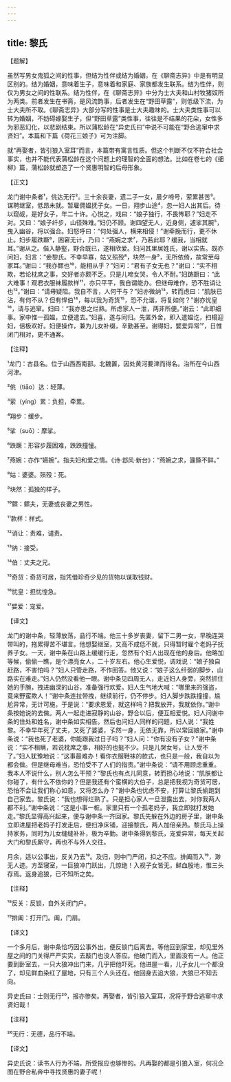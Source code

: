 ```yaml
---
---
---
```

title: 黎氏
---




【题解】


虽然写男女鬼狐之间的性事，但结为性伴或结为婚姻，在《聊斋志异》中是有明显区别的。结为婚姻，意味着生子，意味着和家庭、家族都发生联系。结为性伴，则仅为男女之间的性联系。结为性伴，在《聊斋志异》中分为士大夫和山村牧猪奴所为两类。前者发生在书斋，是风流韵事，后者发生在“野田草露”，则低级下流，为士大夫所不取。《聊斋志异》大部分写的性事是士大夫趣味的。士大夫类性事可以转为婚姻，不妨碍嫁娶生子，但“野田草露”类性事，往往是不结果的花朵，女性多为邪恶幻化，以悲剧结束。所以蒲松龄在“异史氏曰”中说不可能在“野合逃窜中求贤妇”。本篇和下篇《荷花三娘子》可为注脚。

就“再娶者，皆引狼入室耳”而言，本篇带有寓言性质。但这个判断不仅不符合社会事实，也并不能代表蒲松龄在这个问题上的理智的全面的想法。比如在卷七的《细柳》篇，蒲松龄就塑造了一个贤惠明智的后母形象。

【正文】

龙门谢中条者¹，佻达无行²。三十余丧妻，遗二子一女，晨夕啼号，萦累甚苦³。谋聘继室，低昂未就。暂雇佣媪抚子女。一日，翔步山途⁴，忽一妇人出其后。待以窥觇，是好女子，年二十许。心悦之，戏曰：“娘子独行，不畏怖耶？”妇走不对。又曰：“娘子纤步，山径殊难。”妇仍不顾。谢四望无人，近身侧，遽挲其腕⁵，曳入幽谷，将以强合。妇怒呼曰：“何处强人，横来相侵！”谢牵挽而行，更不休止。妇步履跌蹶⁶，困窘无计，乃曰：“燕婉之求⁷，乃若此耶？缓我，当相就耳。”谢从之。偕入静壑，野合既已，遂相欣爱。妇问其里居姓氏，谢以实告。既亦问妇，妇言：“妾黎氏。不幸早寡，姑又殒殁⁸，块然一身⁹，无所依倚，故常至母家耳。”谢曰：“我亦鳏也¹⁰，能相从乎？”妇问：“君有子女无也？”谢曰：“实不相欺，若论枕席之事，交好者亦颇不乏。只是儿啼女哭，令人不耐。”妇踌蹰曰：“此大难事！观君衣服袜履款样¹¹，亦只平平，我自谓能办。但继母难作，恐不胜诮让也¹²。”谢曰：“请毋疑阻。我自不言，人何干与？”妇亦微纳¹³，转而虑曰：“肌肤已沾，有何不从？但有悍伯¹⁴，每以我为奇货¹⁵，恐不允谐，将复如何？”谢亦忧皇¹⁶，请与逃窜。妇曰：“我亦思之烂熟。所虑家人一泄，两非所便。”谢云：“此即细事。家中惟一孤媪，立便遣去。”妇喜，遂与同归。先匿外舍，即入遣媪讫，扫榻迎妇，倍极欢好。妇便操作，兼为儿女补缀，辛勤甚至。谢得妇，嬖爱异常¹⁷，日惟闭门相对，更不通客。





【注释】


¹龙门：古县名。位于山西西南部。北魏置，因处黄河要津而得名。治所在今山西河津。

²佻（tiāo）达：轻薄。

³萦（yíng）累：负担，牵累。

⁴翔步：缓步。

⁵挲（suō）：摩挲。

⁶跌蹶：形容步履困难，跌跌撞憧。

⁷燕婉：亦作“嬿婉”。指夫妇和爱之情。《诗·邶风·新台》：“燕婉之求，籧篨不鲜。”

⁸姑：婆婆。殒殁：死。

⁹块然：孤独的样子。

¹⁰鳏：鳏夫，无妻或丧妻之男性。

¹¹款样：样式。

¹²诮让：责难，谴责。

¹³纳：接受。

¹⁴伯：丈夫之兄。

¹⁵奇货：奇货可居，指凭借珍奇少见的货物以谋取钱财。

¹⁶忧皇：担忧惶急。

¹⁷嬖爱：宠爱。





【译文】


龙门的谢中条，轻薄放荡，品行不端。他三十多岁丧妻，留下二男一女，早晚连哭带叫的，拖累得苦不堪言。他想娶继室，又高不成低不就，只得暂时雇个老妈子抚养子女。一天，谢中条在山路上缓缓行走，忽然有个妇人出现在他的身后。他略加等候，偷偷一瞧，是个漂亮女人，二十岁左右。他心生爱悦，调戏说：“娘子独自赶路，不害怕吗？”妇人只管走路，不作回答。他又说：“娘子这么纤弱的脚步，山路实在难走。”妇人仍然没看他一眼。谢中条见四周无人，走近妇人身旁，突然抓住她的手腕，拽进幽深的山谷，准备强行欢爱。妇人生气地大喊：“哪里来的强盗，竟来野蛮欺人！”谢中条连拉带拽，继续前行，仍不停步。妇人脚步跌跌撞撞，尴尬异常，无计可施，于是说：“要求恩爱，就这样吗？把我放开，我就依你。”谢中条按她说的去做。两人一起走进寂静的山谷，野合以后，便互相爱悦。妇人问谢中条的住处和姓名，谢中条如实相告。然后也问妇人同样的问题，妇人说：“我姓黎。不幸早年死了丈夫，又死了婆婆，孓然一身，无依无靠，所以常回娘家。”谢中条说：“我也死了老婆，你能跟我过日子吗？”妇人问：“你有没有子女？”谢中条说：“实不相瞒，若说枕席之事，相好的也挺不少。只是儿哭女号，让人受不了。”妇人犹豫地说：“这事最难办！看你衣服鞋袜的款式，也只是一般，我自以为都会做。但是继母难当，恐怕受不了人们的指责。”谢中条说：“请不用顾虑重重。我本人不说什么，别人怎么干预？”黎氏也有点儿同意，转而担心地说：“肌肤都让你碰了，有什么不依你的？但是我还有个蛮横的大伯子，总是把我视为奇货可居，恐怕不会让我们称心如意，又将怎么办？”谢中条也忧虑不安，打算让黎氏偷跑到自己家去。黎氏说：“我也想得烂熟了。只是担心家人一旦泄露出去，对你我两人都不利。”谢中条说：“这是小事一桩。家里只有一个孤老妈子，我立即就打发她走。”黎氏显得高兴起来，便与谢中条一齐回家。黎氏先躲在外边的房子里，谢中条立即进屋把老妈子打发走后，便扫净床铺，迎接黎氏，两人加倍亲热。黎氏马上操持家务，同时为儿女缝缝补补，极为辛勤。谢中条得到黎氏，宠爱异常，每天关起大门和黎氏厮守，再也不与外人交往。

月余，适以公事出，反关乃去¹⁸。及归，则中门严闭，扣之不应。排阖而入¹⁹，渺无人迹。方至寝室，一巨狼冲门跃出，几惊绝！入视子女皆无，鲜血殷地，惟三头存焉。返身追狼，已不知所之矣。





【注释】


¹⁸反关：反锁，自外关闭门户。

¹⁹排阖：打开门。阖，门扇。





【译文】


一个多月后，谢中条恰巧因公事外出，便反锁门后离去。等他回到家里，却见里外屋之间的门关得严严实实，去敲门也没人答应。他破门而入，里面没有一人。他正要到卧室去，一只大狼冲出门来，几乎把他吓死。他进屋一看，儿子女儿一个都没了，却见鲜血染红了屋地，只有三个人头还在。他回身去追大狼，大狼已不知去向。

异史氏曰：士则无行²⁰，报亦惨矣。再娶者，皆引狼入室耳，况将于野合逃窜中求贤妇哉！





【注释】


²⁰无行：无德，品行不端。





【译文】


异史氏说：读书人行为不端，所受报应也够惨的。凡再娶的都是引狼入室，何况企图在野合私奔中寻找贤惠的妻子呢！